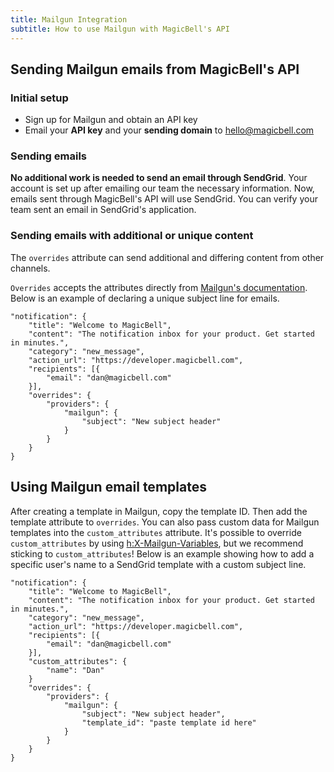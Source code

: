 ```yaml
---
title: Mailgun Integration
subtitle: How to use Mailgun with MagicBell's API
---
```


## Sending Mailgun emails from MagicBell's API

### Initial setup

- Sign up for Mailgun and obtain an API key
- Email your **API key** and your **sending domain** to hello@magicbell.com

### Sending emails

**No additional work is needed to send an email through SendGrid**. Your account is set up after emailing our team the necessary information. Now, emails sent through MagicBell's API will use SendGrid. You can verify your team sent an email in SendGrid's application.

### Sending emails with additional or unique content

The `overrides` attribute can send additional and differing content from other channels.

`Overrides` accepts the attributes directly from [Mailgun's documentation](https://documentation.mailgun.com/en/latest/api-sending.html#sending). Below is an example of declaring a unique subject line for emails.

```shell hideHeader
"notification": {
    "title": "Welcome to MagicBell",
    "content": "The notification inbox for your product. Get started in minutes.",
    "category": "new_message",
    "action_url": "https://developer.magicbell.com",
    "recipients": [{
        "email": "dan@magicbell.com"
    }],
    "overrides": {
        "providers": {
            "mailgun": {
                "subject": "New subject header"
            }
        }
    }
}
```

## Using Mailgun email templates

After creating a template in Mailgun, copy the template ID. Then add the template attribute to `overrides`. You can also pass custom data for Mailgun templates into the `custom_attributes` attribute. It's possible to override `custom_attributes` by using [h:X-Mailgun-Variables](https://documentation.mailgun.com/en/latest/user_manual.html#templates), but we recommend sticking to `custom_attributes`! Below is an example showing how to add a specific user's name to a SendGrid template with a custom subject line.

```shell hideHeader
"notification": {
    "title": "Welcome to MagicBell",
    "content": "The notification inbox for your product. Get started in minutes.",
    "category": "new_message",
    "action_url": "https://developer.magicbell.com",
    "recipients": [{
        "email": "dan@magicbell.com"
    }],
    "custom_attributes": {
        "name": "Dan"
    }
    "overrides": {
        "providers": {
            "mailgun": {
                "subject": "New subject header",
                "template_id": "paste template id here"
            }
        }
    }
}
```